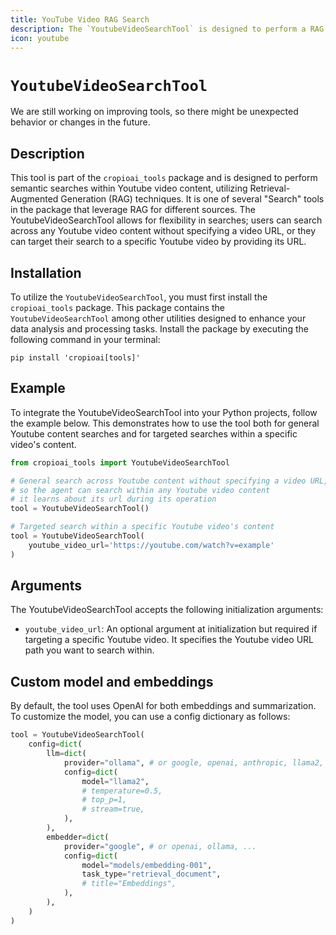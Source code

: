 ```yaml
---
title: YouTube Video RAG Search
description: The `YoutubeVideoSearchTool` is designed to perform a RAG (Retrieval-Augmented Generation) search within the content of a Youtube video.
icon: youtube
---
```


# `YoutubeVideoSearchTool`

<Note>
    We are still working on improving tools, so there might be unexpected behavior or changes in the future.
</Note>

## Description

This tool is part of the `cropioai_tools` package and is designed to perform semantic searches within Youtube video content, utilizing Retrieval-Augmented Generation (RAG) techniques. 
It is one of several "Search" tools in the package that leverage RAG for different sources. 
The YoutubeVideoSearchTool allows for flexibility in searches; users can search across any Youtube video content without specifying a video URL, 
or they can target their search to a specific Youtube video by providing its URL.

## Installation

To utilize the `YoutubeVideoSearchTool`, you must first install the `cropioai_tools` package. 
This package contains the `YoutubeVideoSearchTool` among other utilities designed to enhance your data analysis and processing tasks. 
Install the package by executing the following command in your terminal:

```shell
pip install 'cropioai[tools]'
```

## Example

To integrate the YoutubeVideoSearchTool into your Python projects, follow the example below. 
This demonstrates how to use the tool both for general Youtube content searches and for targeted searches within a specific video's content.

```python Code
from cropioai_tools import YoutubeVideoSearchTool

# General search across Youtube content without specifying a video URL, 
# so the agent can search within any Youtube video content 
# it learns about its url during its operation
tool = YoutubeVideoSearchTool()

# Targeted search within a specific Youtube video's content
tool = YoutubeVideoSearchTool(
    youtube_video_url='https://youtube.com/watch?v=example'
)
```

## Arguments

The YoutubeVideoSearchTool accepts the following initialization arguments:

- `youtube_video_url`: An optional argument at initialization but required if targeting a specific Youtube video. It specifies the Youtube video URL path you want to search within.

## Custom model and embeddings

By default, the tool uses OpenAI for both embeddings and summarization. To customize the model, you can use a config dictionary as follows:

```python Code  
tool = YoutubeVideoSearchTool(
    config=dict(
        llm=dict(
            provider="ollama", # or google, openai, anthropic, llama2, ...
            config=dict(
                model="llama2",
                # temperature=0.5,
                # top_p=1,
                # stream=true,
            ),
        ),
        embedder=dict(
            provider="google", # or openai, ollama, ...
            config=dict(
                model="models/embedding-001",
                task_type="retrieval_document",
                # title="Embeddings",
            ),
        ),
    )
)
```